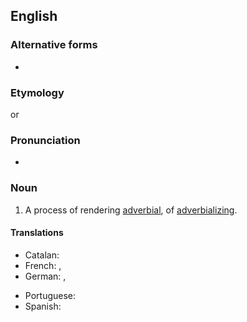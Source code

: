 ==English==

===Alternative forms===
* {{l|en|adverbialisation}} {{qualifier|British spelling}}

===Etymology===
{{suffix|en|adverbialize|ation}} or {{suffix|en|adverbial|ization}}

===Pronunciation===
* {{rhymes|en|eɪʃən}}

===Noun===
{{en-noun|~}}

# A process of rendering [[adverbial]], of [[adverbializing]].

====Translations====
{{trans-top|the process of adverbializing}}
* Catalan: {{t+|ca|adverbialització|f}}
* French: {{t+check|fr|adverbialisation}}, {{t+check|fr|adverbisation}}
* German: {{t|de|Adverbialisierung|f}}, {{t-check|de|Adverbisierung|f}}
{{trans-mid}}
* Portuguese: {{t|pt|adverbialização|f}}
* Spanish: {{t|es|adverbialización|f}}
{{trans-bottom}}